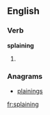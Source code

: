 ==English==

===Verb===
'''splaining'''

# {{present participle of|splain}}

===Anagrams===
* [[plainings#English|plainings]]

[[fr:splaining]]
